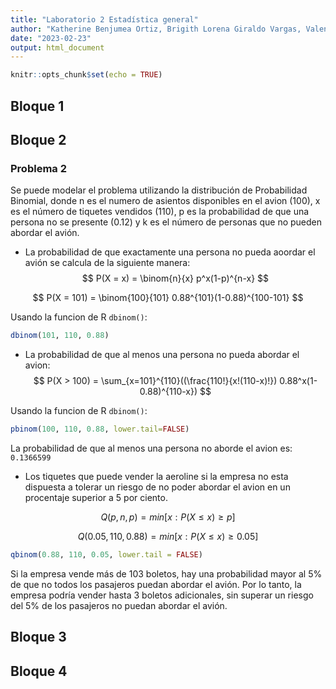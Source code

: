 ```yaml
---
title: "Laboratorio 2 Estadística general"
author: "Katherine Benjumea Ortiz, Brigith Lorena Giraldo Vargas, Valentina Ochoa Arboleda, Tomás Atehortua Ceferino, Danilo de Jesús Toro Echeverri"
date: "2023-02-23"
output: html_document
---
```

 
```r
knitr::opts_chunk$set(echo = TRUE)
```
 
 
## Bloque 1
 


## Bloque 2
### Problema 2 

Se puede modelar el problema utilizando la distribución de Probabilidad Binomial, donde n es el numero de asientos 
disponibles en el avion (100), x es el número de tiquetes vendidos (110), p es la probabilidad de que una persona no se 
presente (0.12) y k es el número de personas que no pueden abordar el avión.

- La probabilidad de que exactamente una persona no pueda aoordar el avión se calcula de la siguiente manera: 
$$
P(X = x) = \binom{n}{x} p^x(1-p)^{n-x}
$$

$$
P(X = 101) = \binom{100}{101} 0.88^{101}(1-0.88)^{100-101}
$$

Usando la funcion de R `dbinom()`:

```r
dbinom(101, 110, 0.88)
```

- La probabilidad de que al menos una persona no pueda abordar el avion: 
$$
P(X > 100) =  \sum_{x=101}^{110}((\frac{110!}{x!(110-x)!}) 0.88^x(1-0.88)^{110-x})
$$

Usando la funcion de R `dbinom()`:

```r
pbinom(100, 110, 0.88, lower.tail=FALSE)
```

La probabilidad de que al menos una persona no aborde el avion es: `0.1366599`

- Los tiquetes que puede vender la aeroline si la empresa no esta dispuesta a tolerar un riesgo de no poder abordar el 
avion en un procentaje superior a 5 por ciento.

$$
Q(p,n,p) = min[x: P(X ≤ x) ≥ p]
$$

$$
Q(0.05,110,0.88) = min[x: P(X ≤ x) ≥ 0.05]
$$

```R
qbinom(0.88, 110, 0.05, lower.tail = FALSE)
```

Si la empresa vende más de 103 boletos, hay una probabilidad mayor al 5% de que no todos los pasajeros puedan abordar 
el avión. Por lo tanto, la empresa podría vender hasta 3 boletos adicionales, sin superar un riesgo del 5% de los 
pasajeros no puedan abordar el avión.

## Bloque 3
 


## Bloque 4
